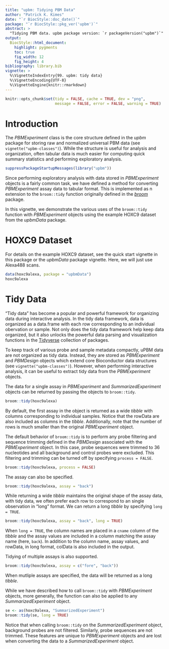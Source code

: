 ```yaml
---
title: "upbm: Tidying PBM Data"
author: "Patrick K. Kimes"
date: "`r BiocStyle::doc_date()`"
package: "`r BiocStyle::pkg_ver('upbm')`"
abstract: >
  "Tidying PBM data. upbm package version: `r packageVersion("upbm")`"
output:
  BiocStyle::html_document:
    highlight: pygments
    toc: true
    fig_width: 12
    fig_height: 4
bibliography: library.bib
vignette: >
  %\VignetteIndexEntry{99. upbm: tidy data}
  %\VignetteEncoding{UTF-8}
  %\VignetteEngine{knitr::rmarkdown}
---
```


```r
knitr::opts_chunk$set(tidy = FALSE, cache = TRUE, dev = "png",
                      message = FALSE, error = FALSE, warning = TRUE)
```

# Introduction

The _PBMExperiment_ class is the core structure defined in the _upbm_ package for storing raw and normalized universal PBM data (see `vignette("upbm-classes")`). While the structure is useful for analysis and organization, often tabular data is much easier for computing quick summary statistics and performing exploratory analysis. 

```r
suppressPackageStartupMessages(library("upbm"))
```

Since performing exploratory analysis with data stored in _PBMExperiment_ objects is a fairly common task, we have defined a method for converting  _PBMExperiment_ assay data to tabular format. This is implemented as n extension to the `broom::tidy` function originally defined in the [*broom*](https://cran.r-project.org/web/packages/broom/) package. 

In this vignette, we demonstrate the various uses of the `broom::tidy` function with _PBMExperiment_ objects using the example HOXC9 dataset from the _upbmData_ package.

# HOXC9 Dataset

For details on the example HOXC9 dataset, see the quick start vignette in this package or the *upbmData* package vignette. Here, we will just use Alexa488 scans. 

```r
data(hoxc9alexa, package = "upbmData")
hoxc9alexa
```

# Tidy Data

"Tidy data" has become a popular and powerful framework for organizing data during interactive analysis. In the tidy data framework, data is organized as a data.frame with each row corresponding to an individual obervation or sample. Not only does the tidy data framework help keep data organized, but it also unlocks the powerful data parsing and visualization functions in the [Tidyverse](https://www.tidyverse.org/) collection of packages.

To keep track of various probe and sample metadata compactly, uPBM data are not organized as tidy data. Instead, they are stored as *PBMExperiment* and *PBMDesign* objects which extend core Bioconductor data structures (see `vignette("upbm-classes")`). However, when performing interactive analysis, it can be useful to extract tidy data from the *PBMExperiment* objects. 

The data for a single assay in *PBMExperiment* and *SummarizedExperiment* objects can be returned by passing the objects to `broom::tidy`.

```r
broom::tidy(hoxc9alexa)
```

By default, the first assay in the object is returned as a wide _tibble_ with columns corresponding to individual samples. Notice that the rowData are also included as columns in the _tibble_. Additionally, note that the number of rows is much smaller than the original _PBMExperiment_ object. 

The default behavior of `broom::tidy` is to perform any probe filtering and sequence trimming defined in the _PBMDesign_ associated with the _PBMExperiment_ object. In this case, probe sequences were trimmed to 36 nucleotides and all background and control probes were excluded. This filtering and trimming can be turned off by specifying `process = FALSE`.

```r
broom::tidy(hoxc9alexa, process = FALSE)
```

The assay can also be specified.

```r
broom::tidy(hoxc9alexa, assay = "back")
```

While returning a wide _tibble_ maintains the original shape of the assay data, with tidy data, we often prefer each row to correspond to an single observation in "long" format. We can return a long _tibble_ by specifying `long = TRUE`.

```r
broom::tidy(hoxc9alexa, assay = "back", long = TRUE)
```

When `long = TRUE`, the column names are placed in a `cname` column of the _tibble_ and the assay values are included in a column matching the assay name (here, `back`). In addition to the column name, assay values, and rowData, in long format, colData is also included in the output.

Tidying of multiple assays is also supported.

```r
broom::tidy(hoxc9alexa, assay = c("fore", "back"))
```

When mutliple assays are specified, the data will be returned as a long _tibble_. 

While we have described how to call `broom::tidy` with _PBMExperiment_ objects, more generally, the function can also be applied to any _SummarizedExperiment_ object.

```r
se <- as(hoxc9alexa, "SummarizedExperiment")
broom::tidy(se, long = TRUE)
```

Notice that when calling `broom::tidy` on the _SummarizedExperiment_ object, background probes are not filtered. Similarly, probe sequences are not trimmed. These features are unique to _PBMExperiment_ objects and are lost when converting the data to a _SummarizedExperiment_ object. 

